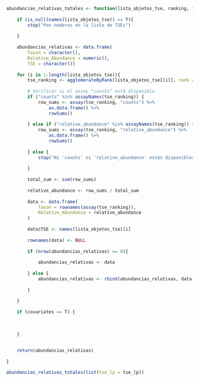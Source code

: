 ```r

abundancias_relativas_totales <- function(lista_objetos_tse, ranking, top = 10){
    
    if (is_null(names(lista_objetos_tse)) == T){
        stop("Pon nombres en la lista de TSEs")
        
    }
    
    abundancias_relativas <- data.frame(
        Taxon = character(),               
        Relative_Abundance = numeric(),      
        TSE = character())
    
    for (i in 1:length(lista_objetos_tse)){
        tse_ranking <- agglomerateByRank(lista_objetos_tse[[i]], rank = ranking)
        
        # Verificar si el assay "counts" está disponible
        if ("counts" %in% assayNames(tse_ranking)) {
            row_sums <- assay(tse_ranking, "counts") %>%
                as.data.frame() %>%
                rowSums()
            
        } else if ("relative_abundance" %in% assayNames(tse_ranking)) {
            row_sums <- assay(tse_ranking, "relative_abundance") %>%
                as.data.frame() %>%
                rowSums()
            
        } else {
            stop("Ni 'counts' ni 'relative_abundance' están disponibles en este objeto.")
            
        }
        
        total_sum <- sum(row_sums)
        
        relative_abundance <- row_sums / total_sum
        
        data <- data.frame(
            Taxon = rownames(assay(tse_ranking)),
            Relative_Abundance = relative_abundance
        )
        
        data$TSE <- names(lista_objetos_tse)[i]
        
        rownames(data) <- NULL
        
        if (nrow(abundancias_relativas) == 0){
            
            abundancias_relativas <- data
            
        } else {
            abundancias_relativas <- rbind(abundancias_relativas, data)
            
        }
        
    }
    
    if (covariates == T) {
        
        
        
    }
    
    
    return(abundancias_relativas)
    
}

abundancias_relativas_totales(list(tse_lp = tse_lp))

```

